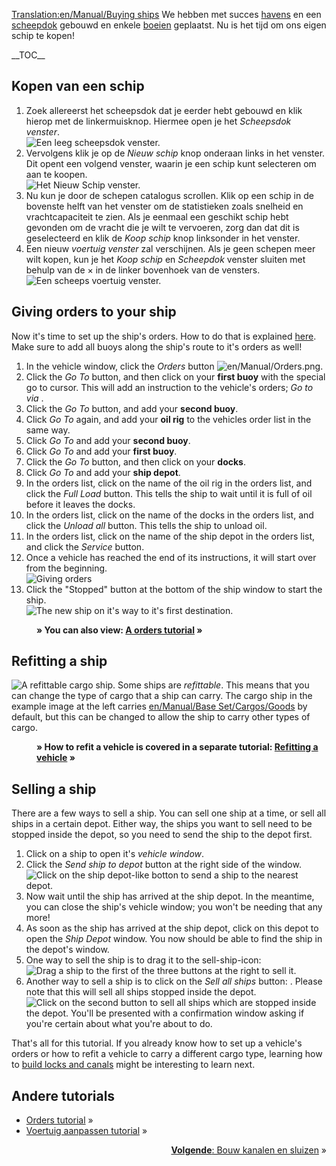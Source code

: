 [[Translation:en/Manual/Buying ships]]
{{nl/Vertaling|en/Manual/Buying ships|0}}
{{nl/Manual/Tutorial/Tutorial}}
We hebben met succes [[nl/Bouwen haven|havens]] en een [[nl/Manual/Bouw dok|scheepdok]] gebouwd en enkele [[nl/Manual/Plaats boeien|boeien]] geplaatst. Nu is het tijd om ons eigen schip te kopen!

__TOC__
==Kopen van een schip==
# Zoek allereerst het scheepsdok dat je eerder hebt gebouwd en klik hierop met de linkermuisknop. Hiermee open je het ''Scheepsdok venster''.<br/>[[File:en/Manual/Buying-ships-1.png|none|frame|Een leeg scheepsdok venster.]]
# Vervolgens klik je op de ''Nieuw schip'' knop onderaan links in het venster. Dit opent een volgend venster, waarin je een schip kunt selecteren om aan te koopen.<br/>[[File:en/Manual/Buying-ships-2.png|none|frame|Het Nieuw Schip venster.]]
# Nu kun je door de schepen catalogus scrollen. Klik op een schip in de bovenste helft van het venster om de statistieken zoals snelheid en vrachtcapaciteit te zien. Als je eenmaal een geschikt schip hebt gevonden om de vracht die je wilt te vervoeren, zorg dan dat dit is geselecteerd en klik de ''Koop schip'' knop linksonder in het venster.
# Een nieuw ''voertuig venster'' zal verschijnen. Als je geen schepen meer wilt kopen, kun je het ''Koop schip'' en ''Scheepdok'' venster sluiten met behulp van de &times; in de linker bovenhoek van de vensters.<br/>[[File:en/Manual/Buying-ships-3.png|none|frame|Een scheeps voertuig venster.]]

==Giving orders to your ship==
Now it's time to set up the ship's orders. How to do that is explained [[en/Manual/Orders|here]]. Make sure to add all buoys along the ship's route to it's orders as well!

#In the vehicle window, click the ''Orders'' button [[File:en/Manual/Orders.png]].
#Click the ''Go To'' button, and then click on your '''first buoy''' with the special go to cursor. This will add an instruction to the vehicle's orders; ''Go to via <first buoy name>''.
#Click the ''Go To'' button, and add your '''second buoy'''.
#Click ''Go To'' again, and add your '''oil rig''' to the vehicles order list in the same way.
#Click ''Go To'' and add your '''second buoy'''.
#Click ''Go To'' and add your '''first buoy'''.
#Click the ''Go To'' button, and then click on your '''docks'''.
#Click ''Go To'' and add your '''ship depot'''.
#In the orders list, click on the name of the oil rig in the orders list, and click the ''Full Load'' button. This tells the ship to wait until it is full of oil before it leaves the docks.
#In the orders list, click on the name of the docks in the orders list, and click the ''Unload all'' button. This tells the ship to unload oil.
#In the orders list, click on the name of the ship depot in the orders list, and click the ''Service'' button.
#Once a vehicle has reached the end of its instructions, it will start over from the beginning.<br/>[[File:en/Manual/Buying-ships-orders.png|frame|none|Giving orders]]
#Click the "Stopped" button at the bottom of the ship window to start the ship.<br/>[[File:en/Manual/Buying-ships-4.png|none|frame|The new ship on it's way to it's first destination.]]
:'''&raquo; You can also view: [[en/Manual/Orders|A orders tutorial]] &raquo;'''

==Refitting a ship==
[[File:en/Manual/Buying-ships-5.png|left|frame|A refittable cargo ship.]]
Some ships are ''refittable''. This means that you can change the type of cargo that a ship can carry. The cargo ship in the example image at the left carries [[en/Manual/Base Set/Cargos/Goods]] by default, but this can be changed to allow the ship to carry other types of cargo.

:'''&raquo; How to refit a vehicle is covered in a separate tutorial: [[en/Manual/Refit|Refitting a vehicle]] &raquo;'''

{{en/-}}
==Selling a ship==
There are a few ways to sell a ship. You can sell one ship at a time, or sell all ships in a certain depot. Either way, the ships you want to sell need to be stopped inside the depot, so you need to send the ship to the depot first.

# Click on a ship to open it's ''vehicle window''.
# Click the ''Send ship to depot'' button at the right side of the window.<br/>[[File:en/Manual/Buying-ships-6.png|none|frame|Click on the ship depot-like botton to send a ship to the nearest depot.]]
# Now wait until the ship has arrived at the ship depot. In the meantime, you can close the ship's vehicle window; you won't be needing that any more!
# As soon as the ship has arrived at the ship depot, click on this depot to open the ''Ship Depot'' window. You now should be able to find the ship in the depot's window. 
# One way to sell the ship is to drag it to the sell-ship-icon:<br/>[[File:en/Manual/Buying-ships-7.png|none|frame|Drag a ship to the first of the three buttons at the right to sell it.]]
# Another way to sell a ship is to click on the ''Sell all ships'' button: . Please note that this will sell all ships stopped inside the depot.<br/>[[File:en/Manual/Buying-ships-8.png|none|frame|Click on the second button to sell all ships which are stopped inside the depot. You'll be presented with a confirmation window asking if you're certain about what you're about to do.]]

That's all for this tutorial. If you already know how to set up a vehicle's orders or how to refit a vehicle to carry a different cargo type, learning how to [[en/Manual/Building canals|build locks and canals]] might be interesting to learn next.

==Andere tutorials==
*[[nl/Manual/Orders|Orders tutorial]] &raquo;
*[[nl/Manual/Voertuig aanpassen|Voertuig aanpassen tutorial]] &raquo;

<span style="float: right">[[nl/Manual/Bouw kanalen en sluizen|'''Volgende''': Bouw kanalen en sluizen]] &raquo;</span>
